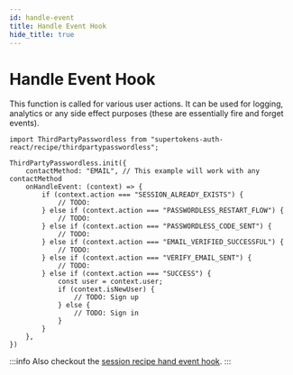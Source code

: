 ```yaml
---
id: handle-event
title: Handle Event Hook
hide_title: true
---
```



# Handle Event Hook

This function is called for various user actions. It can be used for logging, analytics or any side effect purposes (these are essentially fire and forget events).

<FrontendSDKTabs>
<TabItem value="reactjs">

```tsx
import ThirdPartyPasswordless from "supertokens-auth-react/recipe/thirdpartypasswordless";

ThirdPartyPasswordless.init({
    contactMethod: "EMAIL", // This example will work with any contactMethod
    onHandleEvent: (context) => {
        if (context.action === "SESSION_ALREADY_EXISTS") {
            // TODO:
        } else if (context.action === "PASSWORDLESS_RESTART_FLOW") {
            // TODO:
        } else if (context.action === "PASSWORDLESS_CODE_SENT") {
            // TODO:
        } else if (context.action === "EMAIL_VERIFIED_SUCCESSFUL") {
            // TODO:
        } else if (context.action === "VERIFY_EMAIL_SENT") {
            // TODO:
        } else if (context.action === "SUCCESS") {
            const user = context.user;
            if (context.isNewUser) {
                // TODO: Sign up
            } else {
                // TODO: Sign in
            }
        }
    },
})
```

:::info
Also checkout the [session recipe hand event hook](/docs/session/advanced-customizations/frontend-hooks/handle-event).
:::

</TabItem>
</FrontendSDKTabs>